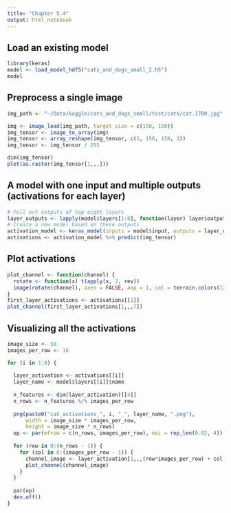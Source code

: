 ```yaml
---
title: "Chapter 5.4"
output: html_notebook
---
```


## Load an existing model

```r
library(keras)
model <- load_model_hdf5("cats_and_dogs_small_2.h5")
model
```

## Preprocess a single image

```r

img_path <- "~/Data/kaggle/cats_and_dogs_small/test/cats/cat.1700.jpg"

img <- image_load(img_path, target_size = c(150, 150))
img_tensor <- image_to_array(img)
img_tensor <- array_reshape(img_tensor, c(1, 150, 150, 3))
img_tensor <- img_tensor / 255

dim(img_tensor)
plot(as.raster(img_tensor[1,,,]))
```

## A model with one input and multiple outputs (activations for each layer)

```r
# Pull out outputs of top eight layers
layer_outputs <- lapply(model$layers[1:8], function(layer) layer$output)
# Create a new model based on these outputs
activation_model <- keras_model(inputs = model$input, outputs = layer_outputs)
activations <- activation_model %>% predict(img_tensor)
```

## Plot activations

```r
plot_channel <- function(channel) {
  rotate <- function(x) t(apply(x, 2, rev))
  image(rotate(channel), axes = FALSE, asp = 1, col = terrain.colors(12))
}
first_layer_activations <- activations[[1]]
plot_channel(first_layer_activations[1,,,7])
```

## Visualizing all the activations

```r
image_size <- 58
images_per_row <- 16

for (i in 1:8) {
  
  layer_activation <- activations[[i]]
  layer_name <- model$layers[[i]]$name
  
  n_features <- dim(layer_activation)[[4]]
  n_rows <- n_features %/% images_per_row
  
  png(paste0("cat_activations_", i, "_", layer_name, ".png"), 
      width = image_size * images_per_row,
      height = image_size * n_rows)
  op <- par(mfrow = c(n_rows, images_per_row), mai = rep_len(0.02, 4))
  
  for (row in 0:(n_rows - 1)) {
    for (col in 0:(images_per_row - 1)) {
      channel_image <- layer_activation[1,,,(row*images_per_row) + col + 1]
      plot_channel(channel_image)
    }
  }
  
  par(op)
  dev.off()
}
```